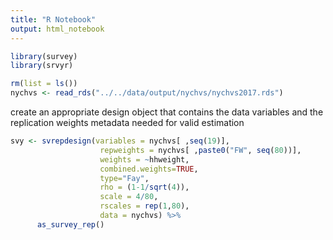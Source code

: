```yaml
---
title: "R Notebook"
output: html_notebook
---
```

```r
library(survey)
library(srvyr)
```

```r
rm(list = ls())
nychvs <- read_rds("../../data/output/nychvs/nychvs2017.rds")
```

create an appropriate design object that contains the data variables and the replication weights metadata needed for valid estimation
```r
svy <- svrepdesign(variables = nychvs[ ,seq(19)], 
                    repweights = nychvs[ ,paste0("FW", seq(80))],
                    weights = ~hhweight,
                    combined.weights=TRUE,
                    type="Fay",
                    rho = (1-1/sqrt(4)),
                    scale = 4/80,
                    rscales = rep(1,80),
                    data = nychvs) %>%
      as_survey_rep()


```

